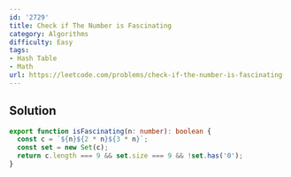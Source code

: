 ```yaml
---
id: '2729'
title: Check if The Number is Fascinating
category: Algorithms
difficulty: Easy
tags:
- Hash Table
- Math
url: https://leetcode.com/problems/check-if-the-number-is-fascinating
---
```


## Solution

```typescript filename="solution.ts" copy
export function isFascinating(n: number): boolean {
  const c = `${n}${2 * n}${3 * n}`;
  const set = new Set(c);
  return c.length === 9 && set.size === 9 && !set.has('0');
}
```

